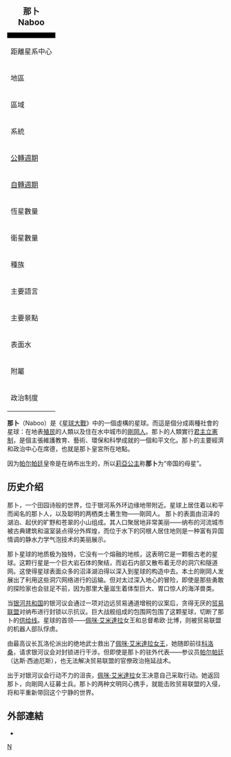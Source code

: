 {{noteTA
|G1=星球大戰
}}
{| class="toccolours wikitable floatright" style="width: 300px; margin: 0 0 1em 1em; border-collapse: collapse;"
|+ <big>'''那卜<br />Naboo
'''</big>
|-
| colspan="2" style="background: black; text-align: center;" |
|-
| colspan="2" style="text-align: center; background: black;" | 
|-
! 距離星系中心
| 34000[[光年|光年]]
|-
! 地區
| 外層區域
|-
! 區域
| 那卜星區
|-
! 系統
| 那卜星系
|-
! [[轨道周期|公轉週期]]
| 312[[天|天]] 
|-
! [[自轉週期|自轉週期]]
| 26[[小時|小時]]
|-
! 恆星數量
| 1
|-
! 衛星數量
| 3
|-
! 種族
| [[人類|人類]]<br />[[星際大戰物種列表#K|剛岡人]]
|-
! 主要語言
| [[星系基本語|星系基本語]]
|-
! 主要景點
| 那卜星皇宮
|-
! 表面水
| 70%
|-
! 附屬
| [[銀河共和國|銀河共和國]]，[[銀河帝國|銀河帝國]]，[[新共和國|新共和國]]
|-
! 政治制度
|[[選舉君主制|選舉君主制]]
|}

'''那卜'''（Naboo）是《[[星球大戰|星球大戰]]》中的一個虛構的星球。而這是個分成兩種社會的星球：在地表[[殖民|殖民]]的人類以及住在水中城市的[[星際大戰物種列表#K|剛岡人]]。那卜的人類實行[[君主立憲制|君主立憲制]]，是個主張維護教育、藝術、環保和科學成就的一個和平文化。那卜的主要經濟和政治中心在席德，也就是那卜皇宮所在地點。

因为[[帕尔帕廷|帕尔帕廷]]皇帝是在纳布出生的，所以[[莉亞公主|莉亞公主]]称'''那卜'''为“帝国的母星”。

==历史介绍==
那卜，一个田园诗般的世界，位于银河系外环边缘地带附近。星球上居住着以和平而闻名的那卜人，以及聪明的两栖类土著生物——剛岡人。
那卜的表面由沼泽的湖泊、起伏的旷野和苍翠的小山组成。其人口聚居地非常美丽——纳布的河流城市被古典建筑和温室装点得分外辉煌，而位于水下的冈根人居住地则是一种富有异国情调的静水力学气泡技术的美丽展示。

那卜星球的地质极为独特，它没有一个熔融的地核，这表明它是一颗极古老的星球。这颗行星是一个巨大岩石体的聚结，而岩石内部又散布着无尽的洞穴和隧道网。这使得星球表面众多的沼泽湖泊得以深入到星球的构造中去。本土的剛岡人发展出了利用这些洞穴网络进行的运输。但对太过深入地心的冒险，即使是那些勇敢的探险家也会驻足不前，因为那里大量滋生着体型巨大、胃口惊人的海洋兽类。

当[[银河共和国|银河共和国]]的银河议会通过一项对边远贸易通道增税的议案后，贪得无厌的[[贸易联盟|贸易联盟]]对纳布进行封锁以示抗议。巨大战舰组成的包围网包围了这颗星球，切断了那卜的[[供给线|供给线]]。星球的首领——[[佩咪·艾米達拉|佩咪·艾米達拉]]女王和总督希欧·比博，则被贸易联盟的机器人部队俘虏。

由最高议长瓦洛伦派出的绝地武士救出了[[佩咪·艾米達拉|佩咪·艾米達拉]][[女王|女王]]，她随即前往[[科洛桑|科洛桑]]，请求银河议会对封锁进行干涉。但即使是那卜的驻外代表——参议员[[帕尔帕廷|帕尔帕廷]]（达斯·西迪厄斯），也无法解决贸易联盟的官僚政治拖延战术。

出于对银河议会行动不力的沮丧，[[佩咪·艾米達拉|佩咪·艾米達拉]]女王决意自己采取行动。她返回那卜，向剛岡人征募士兵。那卜的两种文明同心携手，就能击败贸易联盟的入侵，将和平重新带回这个宁静的世界。

==外部連結==
* {{sww|Naboo}}

{{星際大戰宇宙}}

[[Category:星球大戰中的行星|N]]